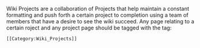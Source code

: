 Wiki Projects are a collaboration of Projects that help maintain a constant formatting and push forth a certain project to completion using a team of members that have a desire to see the wiki succeed. Any page relating to a certain roject and any project page should be tagged with the tag:
<pre>[[Category:Wiki_Projects]]</pre>